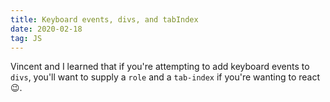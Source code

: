 ```yaml
---
title: Keyboard events, divs, and tabIndex
date: 2020-02-18
tag: JS
---
```


Vincent and I learned that if you're attempting to add keyboard events to
`divs`, you'll want to supply a `role` and a `tab-index` if you're wanting to
react 😉.
